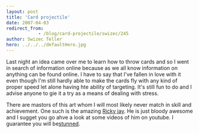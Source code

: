 ```yaml
---
layout: post
title: 'Card projectile'
date: 2007-04-03
redirect_from: 
            - /blog/card-projectile/swizec/245
author: Swizec Teller
hero: ../../../defaultHero.jpg
---
```

Last night an idea came over me to learn how to throw cards and so I went in search of information online because as we all know information on anything can be found online. I have to say that I've fallen in love with it even though I'm still hardly able to make the cards fly with any kind of proper speed let alone having hte ability of targeting. It's still fun to do and I advise anyone to gie it a try as a means of dealing with stress.

There are mastors of this art whom I will most likely never match in skill and achievement. One such is the amazing [Ricky jay](http://www.rickyjay.com/). He is just bloody awesome and I sugget you go ahve a look at some videos of him on youtube. I guarantee you will be[stunned](http://youtube.com/watch?v=HFAzKv8_XF4).